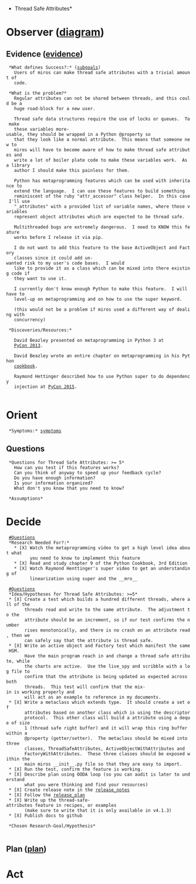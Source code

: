 *Thread Safe Attributes*
= Observer ([[local:/home/scott/.vimrc/ooda.pdf|diagram]]) = 
== Evidence ([[evidence.thread_safe_attributes|evidence]]) ==

  *What defines Success?:* ([[subgoals.thread_safe_attributes|subgoals]])
    Users of miros can make thread safe attributes with a trivial amount of
    code.

  *What is the problem?*
    Regular attributes can not be shared between threads, and this could be a
    huge road-block for a new user.
    
    Thread safe data structures require the use of locks or queues.  To make
    these variables more-usable, they should be wrapped in a Python @property so
    that they look like a normal attribute.  This means that someone new to
    miros will have to become aware of how to make thread safe attributes and
    write a lot of boiler plate code to make these variables work.  As a library
    author I should make this painless for them.
    
    Python has metaprogramming features which can be used with inheritance to
    extend the language.  I can use these features to build something
    reminiscent of the ruby "attr_accessor" class helper.  In this case I'll use
    "_attributes" with a provided list of variable names, where those variables
    represent object attributes which are expected to be thread safe.
    
    Multithreaded bugs are extremely dangerous.  I need to KNOW this feature
    works before I release it via pip.
    
    I do not want to add this feature to the base ActiveObject and Factory
    classes since it could add un-wanted risk to my user's code bases.  I would
    like to provide it as a class which can be mixed into there existing code if
    they want to use it.
    
    I currently don't know enough Python to make this feature.  I will have to
    level-up on metaprogramming and on how to use the super keyword.
    
    (this would not be a problem if miros used a different way of dealing with
    concurrency)
  
  *Discoveries/Resources:*
  
    David Beazley presented on metaprogramming in Python 3 at
    [[https://www.youtube.com/watch?v=Vjx9okHzaiM|PyCon 2013]].

    David Beazley wrote an entire chapter on metaprogramming in his Python
    [[https://www.dabeaz.com/cookbook.html|cookbook]].
    
    Raymond Hettinger described how to use Python super to do dependency
    injection at [[https://www.youtube.com/watch?v=EiOglTERPEo|PyCon 2015]].
  
= Orient =
  *Symptoms:* [[symptoms.thread_safe_attributes|symptoms]]

== Questions ==
  *Questions for Thread Safe Attributes: >= 5*
    How can you test if this features works?
    Can you think of anyway to speed up your feedback cycle?
    Do you have enough information?
    Is your information organized?
    What don't you know that you need to know?
  
  *Assumptions*

= Decide =
  [[#Questions]]
  *Research Needed For?:*
    * [X] Watch the metaprogramming video to get a high level idea about what
          you need to know to implement this feature
    * [X] Read and study chapter 9 of the Python Cookbook, 3rd Edition
    * [X] Watch Raymond Henttinger's super video to get an understanding of
          linearization using super and the __mro__

  [[#Questions]]
  *Idea/Hypotheses for Thread Safe Attributes: >=5*
  * [X] Create a test which builds a hundred different threads, where all of the
        threads read and write to the same attribute.  The adjustment to the
        attribute should be an increment, so if our test confirms the number
        rises monotonically, and there is no crash on an attribute read, then we
        can safely say that the attribute is thread safe.
  * [X] Write an active object and Factory test which manifest the same HSM.
        Have the main program reach in and change a thread safe attribute, while
        the charts are active.  Use the live_spy and scribble with a log file to
        confirm that the attribute is being updated as expected across both
        threads.  This test will confirm that the mix-in is working properly and
        will act as an example to reference in my documents.
  * [X] Write a metaclass which extends type.  It should create a set of
        attributes based on another class which is using the descriptor
        protocol.  This other class will build a attribute using a deque of size
        1 (thread safe right buffer) and it will wrap this ring buffer within a
        @property (getter/setter).  The metaclass should be mixed into three
        classes, ThreadSafeAttributes, ActiveObjectWithAttributes and
        FactoryWithAttributes.  These three classes should be exposed within the
        main miros __init__.py file so that they are easy to import.
  * [X] Run the test, confirm the feature is working.
  * [X] Describe plan using OODA loop (so you can audit is later to understand
        what you were thinking and find your resources)
  * [X] Create release note in the [[release_notes]]
  * [X] Follow the [[release_plan]]
  * [X] Write up the thread-safe-attributes feature in recipes, or examples
        (make sure to write that it is only available in v4.1.3)
  * [X] Publish docs to github

  *Chosen Research-Goal/Hypothesis*
    

== Plan ([[plan.thread_safe_attributes|plan]]) ==

= Act =
  

